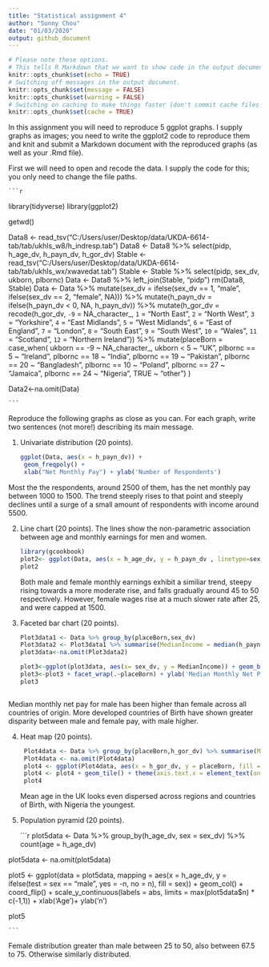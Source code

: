 ```yaml
---
title: "Statistical assignment 4"
author: "Sunny Chou"
date: "01/03/2020"
output: github_document
---
```


```r
# Please note these options.
# This tells R Markdown that we want to show code in the output document.
knitr::opts_chunk$set(echo = TRUE)
# Switching off messages in the output document. 
knitr::opts_chunk$set(message = FALSE)
knitr::opts_chunk$set(warning = FALSE)
# Switching on caching to make things faster (don't commit cache files on Github).
knitr::opts_chunk$set(cache = TRUE)
```

In this assignment you will need to reproduce 5 ggplot graphs. I supply graphs as images; you need to write the ggplot2 code to reproduce them and knit and submit a Markdown document with the reproduced graphs (as well as your .Rmd file).

First we will need to open and recode the data. I supply the code for this; you only need to change the file paths.

    ```r
library(tidyverse)
library(ggplot2)
    
getwd()

Data8 <- read_tsv("C:/Users/user/Desktop/data/UKDA-6614-tab/tab/ukhls_w8/h_indresp.tab")
Data8 <- Data8 %>%
        select(pidp, h_age_dv, h_payn_dv, h_gor_dv)
Stable <- read_tsv("C:/Users/user/Desktop/data/UKDA-6614-tab/tab/ukhls_wx/xwavedat.tab")
Stable <- Stable %>%
        select(pidp, sex_dv, ukborn, plbornc)
Data <- Data8 %>% left_join(Stable, "pidp")
rm(Data8, Stable)
Data <- Data %>%
        mutate(sex_dv = ifelse(sex_dv == 1, "male",
                           ifelse(sex_dv == 2, "female", NA))) %>%
        mutate(h_payn_dv = ifelse(h_payn_dv < 0, NA, h_payn_dv)) %>%
        mutate(h_gor_dv = recode(h_gor_dv,
                         `-9` = NA_character_,
                         `1` = "North East",
                         `2` = "North West",
                         `3` = "Yorkshire",
                         `4` = "East Midlands",
                         `5` = "West Midlands",
                         `6` = "East of England",
                         `7` = "London",
                         `8` = "South East",
                         `9` = "South West",
                         `10` = "Wales",
                         `11` = "Scotland",
                         `12` = "Northern Ireland")) %>%
        mutate(placeBorn = case_when(
                ukborn  == -9 ~ NA_character_,
                ukborn < 5 ~ "UK",
                plbornc == 5 ~ "Ireland",
                plbornc == 18 ~ "India",
                plbornc == 19 ~ "Pakistan",
                plbornc == 20 ~ "Bangladesh",
                plbornc == 10 ~ "Poland",
                plbornc == 27 ~ "Jamaica",
                plbornc == 24 ~ "Nigeria",
                TRUE ~ "other")
        )

Data2<-na.omit(Data)


    ```

Reproduce the following graphs as close as you can. For each graph, write two sentences (not more!) describing its main message.  

1. Univariate distribution (20 points).

    ```r
    
ggplot(Data, aes(x = h_payn_dv)) +
  geom_freqpoly() +
  xlab("Net Monthly Pay") + ylab('Number of Respondents')
 
    ```

Most the the respondents, around 2500 of them, has the net monthly pay between 1000 to 1500. The trend steeply rises to that point and steeply 
declines until a surge of a small amount of respondents with income around 5500.



2. Line chart (20 points). The lines show the non-parametric association between age and monthly earnings for men and women.

    ```r
library(gcookbook)
plot2<- ggplot(Data, aes(x = h_age_dv, y = h_payn_dv , linetype=sex_dv)) + geom_smooth()+ xlim(16,65) + xlab("Age") + ylab('Monthly Earnings')
plot2

    ```
Both male and female monthly earnings exhibit a similiar trend, steepy rising towards a more moderate rise, and falls gradually around 45 to 50 respectively. However, female wages rise at a much slower rate after 25, and were capped at 1500.



3. Faceted bar chart (20 points).

    ```r
    
    Plot3data1 <- Data %>% group_by(placeBorn,sex_dv) 
    Plot3data2 <- Plot3data1 %>% summarise(MedianIncome = median(h_payn_dv, na.rm = TRUE))
    plot3data<-na.omit(Plot3data2)
    
    plot3<-ggplot(plot3data, aes(x= sex_dv, y = MedianIncome)) + geom_bar(stat = "identity") + ylim(0,2000)
    plot3<-plot3 + facet_wrap(.~placeBorn) + ylab('Median Monthly Net Pay') + xlab('Sex')
    plot3
    

    
    ```

Median monthly net pay for male has been higher than female across all countries of origin. More developed countries of Birth have shown greater disparity between male and female pay, with male higher.


4. Heat map (20 points).

    ```r
    
     Plot4data <- Data %>% group_by(placeBorn,h_gor_dv) %>% summarise(MeanAge = mean(h_age_dv, na.rm = TRUE))
     Plot4data <- na.omit(Plot4data)
     plot4 <- ggplot(Plot4data, aes(x = h_gor_dv, y = placeBorn, fill = MeanAge))  + xlab('Region') + ylab('Countries of Birth')
     plot4 <- plot4 + geom_tile() + theme(axis.text.x = element_text(angle = 90, hjust = 1))
     plot4
    
    ```
Mean age in the UK looks even dispersed across regions and countries of Birth, with Nigeria the youngest.

5. Population pyramid (20 points).

    ```r
 plot5data <- Data %>% group_by(h_age_dv, sex = sex_dv) %>% count(age = h_age_dv) 

 plot5data <- na.omit(plot5data)
  
 plot5 <- ggplot(data = plot5data, mapping = aes(x = h_age_dv, y = ifelse(test = sex == "male", yes = -n, no = n), 
                     fill = sex)) + 
      geom_col() +
    coord_flip() +
    scale_y_continuous(labels = abs, limits = max(plot5data$n) * c(-1,1))  + xlab('Age')+ ylab('n')
      
  plot5
    
    
    ```


Female distribution greater than male between 25 to 50, also between 67.5 to 75. Otherwise similarly distributed.